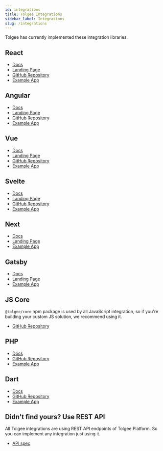 ```yaml
---
id: integrations
title: Tolgee Integrations
sidebar_label: Integrations
slug: /integrations
---
```


Tolgee has currently implemented these integration libraries.

## React

- [Docs](/docs/web/using_with_react/installation)
- [Landing Page](/integrations/react)
- [GitHub Repository](https://github.com/tolgee/tolgee-js/tree/main/packages/react)
- [Example App](https://github.com/tolgee/react-example)

## Angular
- [Docs](/docs/web/using_with_angular/installation)
- [Landing Page](/integrations/angular)
- [GitHub Repository](https://github.com/tolgee/tolgee-js/tree/main/packages/ngx)
- [Example App](https://github.com/tolgee/ngx-example)

## Vue
- [Docs](/docs/web/using_with_vue/installation)
- [Landing Page](/integrations/vue)
- [GitHub Repository](https://github.com/tolgee/tolgee-js/tree/main/packages/vue)
- [Example App](https://github.com/tolgee/vue-example)

## Svelte

- [Docs](/docs/web/using_with_svelte/installation)
- [Landing Page](/integrations/svelte)
- [GitHub Repository](https://github.com/tolgee/tolgee-js/tree/main/packages/svelte)
- [Example App](https://github.com/tolgee/svelte-example)

## Next

- [Docs](/docs/web/using_with_react/ssr/using_with_next)
- [Landing Page](/integrations/next)
- [Example App](https://github.com/tolgee/next-example)

## Gatsby

- [Docs](/docs/web/using_with_react/ssr/using_with_gatsby)
- [Landing Page](/integrations/gatsby)
- [Example App](https://github.com/tolgee/gatsby-example)

## JS Core
`@tolgee/core` npm package is used by all JavaScript integration, so if you're building your custom
JS solution, we recommend using it.

- [GitHub Repository](https://github.com/tolgee/tolgee-js/packages/core)

## PHP
- [Docs](/docs/web/using_with_php)
- [GitHub Repository](https://github.com/tolgee/php)
- [Example App](https://github.com/tolgee/php-example)

## Dart
- [Docs](/docs/web/using_with_dart)
- [GitHub Repository](https://github.com/tolgee/dart)
- [Example App](https://github.com/tolgee/dart-example)

## Didn't find yours? Use REST API
All Tolgee integrations are using REST API endpoints of Tolgee Platform. So you can implement any integration just using it.
- [API spec](https://tolgee.io/api)

